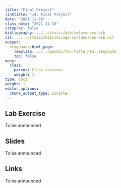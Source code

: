 ```yaml
---
title: "Final Project"
linktitle: "14: Final Project"
date: "2021-11-18"
class_date: "2021-11-18"
citeproc: false
bibliography: ../../static/bib/references.bib
csl: ../../static/bib/chicago-syllabus-no-bib.csl
output:
  blogdown::html_page:
    template: ../../pandoc/toc-title_html.template
    toc: false
menu:
  class:
    parent: Class sessions
    weight: 1
type: docs
weight: 1
editor_options: 
  chunk_output_type: console
---
```


## Lab Exercise

To be announced

## Slides

To be announced

## Links

To be announced
